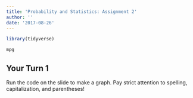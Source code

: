 ```yaml
---
title: 'Probability and Statistics: Assignment 2'
author: ''
date: '2017-08-26'
---
```


```r
library(tidyverse)
```

```r
mpg
```


## Your Turn 1

Run the code on the slide to make a graph. Pay strict attention to spelling, capitalization, and parentheses!

```r

```